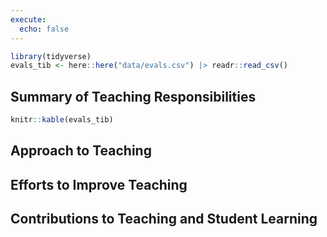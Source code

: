 ```yaml
---
execute:
  echo: false
---
```


```r
library(tidyverse)
evals_tib <- here::here("data/evals.csv") |> readr::read_csv()
```

## Summary of Teaching Responsibilities


```r
knitr::kable(evals_tib)
```



## Approach to Teaching

## Efforts to Improve Teaching

## Contributions to Teaching and Student Learning


<!--



```r
freq_tbl_evals <- evals_tib |>
  dplyr::group_by(Term) |> 
  dplyr::summarise(
    frequency = n()
  )
freq_tbl_evals
```
```r
datawizard::describe_distribution(x = evals_tib,
  select = NULL,
  exclude = NULL,
  centrality = "mean",
  dispersion = TRUE,
  iqr = TRUE,
  range = TRUE,
  quartiles = FALSE,
  include_factors = FALSE,
  ci = NULL)
```
-->
